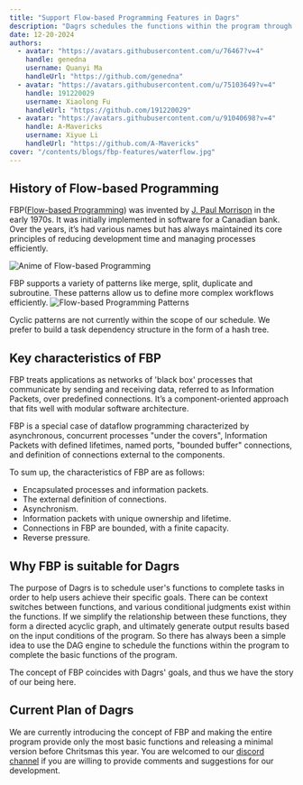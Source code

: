 ```yaml
---
title: "Support Flow-based Programming Features in Dagrs"
description: "Dagrs schedules the functions within the program through a DAG engine to complete the basic functions of the program, which is exactly the scenario where flow-based programming is suitable."
date: 12-20-2024
authors:
  - avatar: "https://avatars.githubusercontent.com/u/76467?v=4"
    handle: genedna
    username: Quanyi Ma
    handleUrl: "https://github.com/genedna"
  - avatar: "https://avatars.githubusercontent.com/u/75103649?v=4"
    handle: 191220029
    username: Xiaolong Fu
    handleUrl: "https://github.com/191220029"
  - avatar: "https://avatars.githubusercontent.com/u/91040698?v=4"
    handle: A-Mavericks
    username: Xiyue Li
    handleUrl: "https://github.com/A-Mavericks"
cover: "/contents/blogs/fbp-features/waterflow.jpg"
---
```


## History of Flow-based Programming

FBP([Flow-based Programming](https://jpaulm.github.io/fbp/index.html)) was invented by [J. Paul Morrison](https://en.wikipedia.org/wiki/J._Paul_Morrison) in the early 1970s. 
It was initially implemented in software for a Canadian bank. Over the years, it’s had various names but has always maintained its core principles of reducing development time and managing processes efficiently.

![Anime of Flow-based Programming](/contents/blogs/fbp-features/fbp_anims.gif "Anime of Flow-based Programming")

FBP supports a variety of patterns like merge, split, duplicate and subroutine. These patterns allow us to define more complex workflows efficiently. 
![Flow-based Programming Patterns](/contents/blogs/fbp-features/fbp-patterns.png "Flow-based Programming Patterns")

Cyclic patterns are not currently within the scope of our schedule. We prefer to build a task dependency structure in the form of a hash tree.

## Key characteristics of FBP 
FBP treats applications as networks of 'black box' processes that communicate by sending and receiving data, referred to as Information Packets, over predefined connections. 
It’s a component-oriented approach that fits well with modular software architecture.

FBP is a special case of dataflow programming characterized by asynchronous, concurrent processes "under the covers", Information Packets with defined lifetimes, named ports, "bounded buffer" connections, and definition of connections external to the components.

To sum up, the characteristics of FBP are as follows:

- Encapsulated processes and information packets. 
- The external definition of connections.
- Asynchronism.
- Information packets with unique ownership and lifetime.
- Connections in FBP are bounded, with a finite capacity.
- Reverse pressure.

## Why FBP is suitable for Dagrs
The purpose of Dagrs is to schedule user's functions to 
complete tasks in order to help users achieve their specific goals. There 
can be context switches between functions, and various conditional judgments 
exist within the functions. If we simplify the relationship between these 
functions, they form a directed acyclic graph, and ultimately generate output 
results based on the input conditions of the program. So there has always been 
a simple idea to use the DAG engine to schedule the functions within the program 
to complete the basic functions of the program.

The concept of FBP coincides with Dagrs' goals, and thus we have the story of our being here.

## Current Plan of Dagrs

We are currently introducing the concept of FBP and making the entire program provide only the most basic functions and releasing a minimal version
before Chritsmas this year. You are welcomed to our [discord channel](https://discord.gg/4JzaNkRP) if you are willing to provide comments and suggestions for our development.